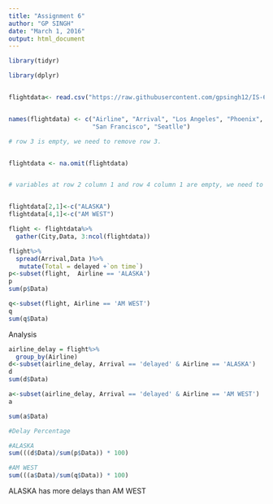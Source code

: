 ---
title: "Assignment 6"
author: "GP SINGH"
date: "March 1, 2016"
output: html_document
---




```{r}
library(tidyr)

library(dplyr)


flightdata<- read.csv("https://raw.githubusercontent.com/gpsingh12/IS-607-MSDA/master/flightdata.csv")


names(flightdata) <- c("Airline", "Arrival", "Los Angeles", "Phoenix", "San Diego",
                       "San Francisco", "Seatlle")

# row 3 is empty, we need to remove row 3.


flightdata <- na.omit(flightdata)


# variables at row 2 column 1 and row 4 column 1 are empty, we need to add the names


flightdata[2,1]<-c("ALASKA")
flightdata[4,1]<-c("AM WEST")
```

```{r}
flight <- flightdata%>%
  gather(City,Data, 3:ncol(flightdata))

```

```{r}
flight%>%
  spread(Arrival,Data )%>%
   mutate(Total = delayed +`on time`)
p<-subset(flight,  Airline == 'ALASKA')
p
sum(p$Data)

q<-subset(flight, Airline == 'AM WEST')
q
sum(q$Data)
```


Analysis

```{r}
airline_delay = flight%>%
  group_by(Airline)
d<-subset(airline_delay, Arrival == 'delayed' & Airline == 'ALASKA')
d
sum(d$Data)

a<-subset(airline_delay, Arrival == 'delayed' & Airline == 'AM WEST')
a

sum(a$Data)
```



```{r}
#Delay Percentage

#ALASKA
sum(((d$Data)/sum(p$Data)) * 100)

#AM WEST
sum(((a$Data)/sum(q$Data)) * 100)
```


ALASKA has more delays than AM WEST
